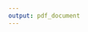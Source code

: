 ```yaml
---
output: pdf_document
---
```


\clearpage
\vspace*{\fill}



\begin{centering}

\begin{figure}[!ht]
  \begin{center}
    \includegraphics[width=.8in]{figure/UNMSM_escudo-2000px.png}
  \end{center}
\end{figure}




\Large
UNIVERSIDAD NACIONAL MAYOR DE SAN MARCOS

\large
(Universidad del Perú, DECANA DE AMÉRICA)

\vspace{.5 cm}

\Large
FACULTAD DE CIENCIAS BIOLÓGICAS

\vspace{.5 cm}

\normalsize
ESCUELA ACADÉMICO PROFESIONAL DE

GENÉTICA Y BIOTECNOLOGÍA




\vspace{2.5 cm}

\Large
Perfil de anticuerpos en respuesta a la infección con malaria vivax 
en pacientes de la ciudad de Iquitos (Loreto - Perú) %con diferente exposición previa
mediante un enfoque inmunómico.
%% con sintomatología severa y no complicada/ pre-inmunes/ semi-inmunes

\vspace{2.5 cm}




\Large
Proyecto de Tesis para obtar al Título Profesional de 

Biólogo Genetista y Biotecnólogo

\vspace{1.5 cm}


\Large
Bach. Andree Adolfo Valle Campos

\vspace{1 cm}

Lima - Perú

\vspace{.5 cm}

2017

\end{centering}

\vfill
\clearpage